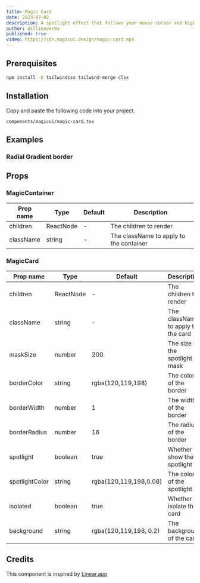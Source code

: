 ```yaml
---
title: Magic Card
date: 2023-07-02
description: A spotlight effect that follows your mouse cursor and highlights borders on hover.
author: dillionverma
published: true
video: https://cdn.magicui.design/magic-card.mp4
---
```


<ComponentPreview name="magic-card-demo" />

<Steps>

<Step>

## Prerequisites

```bash
npm install -D tailwindcss tailwind-merge clsx
```

</Step>

<Step>

## Installation

Copy and paste the following code into your project.

```text
components/magicui/magic-card.tsx
```

<ComponentSource name="magic-card" />

</Step>

</Steps>

## Examples

### Radial Gradient border

<ComponentPreview name="magic-card-gradient" />

## Props

### MagicContainer

| Prop name | Type      | Default | Description                             |
| --------- | --------- | ------- | --------------------------------------- |
| children  | ReactNode | -       | The children to render                  |
| className | string    | -       | The className to apply to the container |

### MagicCard

| Prop name      | Type      | Default                | Description                        |
| -------------- | --------- | ---------------------- | ---------------------------------- |
| children       | ReactNode | -                      | The children to render             |
| className      | string    | -                      | The className to apply to the card |
| maskSize       | number    | 200                    | The size of the spotlight mask     |
| borderColor    | string    | rgba(120,119,198)      | The color of the border            |
| borderWidth    | number    | 1                      | The width of the border            |
| borderRadius   | number    | 16                     | The radius of the border           |
| spotlight      | boolean   | true                   | Whether to show the spotlight      |
| spotlightColor | string    | rgba(120,119,198,0.08) | The color of the spotlight         |
| isolated       | boolean   | true                   | Whether to isolate the card        |
| background     | string    | rgba(120,119,198, 0.2) | The background of the card         |

## Credits

This component is inspired by [Linear.app](https://linear.app/features)

